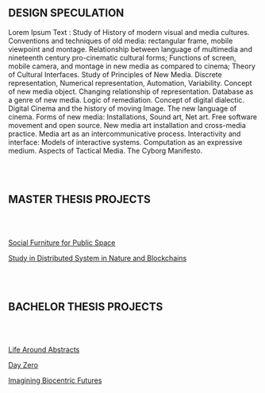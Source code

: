 
## DESIGN SPECULATION

Lorem Ipsum Text : Study of History of modern visual and media cultures. Conventions and techniques of old media: rectangular frame, mobile viewpoint and montage. Relationship between language of multimedia and nineteenth century pro-cinematic cultural forms; Functions of screen, mobile camera, and montage in new media as compared to cinema; Theory of Cultural Interfaces. Study of Principles of New Media. Discrete representation, Numerical representation, Automation, Variability. Concept of new media object. Changing relationship of representation. Database as a genre of new media. Logic of remediation. Concept of digital dialectic. Digital Cinema and the history of moving Image. The new language of cinema. Forms of new media: Installations, Sound art, Net art. Free software movement and open source. New media art installation and cross-media practice. Media art as an intercommunicative process. Interactivity and interface: Models of interactive systems. Computation as an expressive medium. Aspects of Tactical Media. The Cyborg Manifesto.

<br/><br/>

## MASTER THESIS PROJECTS

<br/><br/>

[Social Furniture for Public Space](/projects/mtp-2015-social-furniture-for-public-space)

[Study in Distributed System in Nature and Blockchains](/projects/mtp-2018-study-in-distributed-systems-in-nature-and-blockchains)

<br/><br/>

## BACHELOR THESIS PROJECTS

<br/><br/>

[Life Around Abstracts](/projects/btp-2019-life-around-abstracts)

[Day Zero](/projects/btp-2020-day-zero)

[Imagining Biocentric Futures](/projects/btp-2020-imagining-biocentric-futures)
